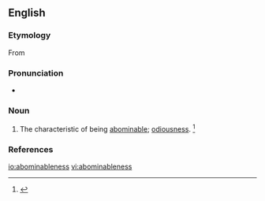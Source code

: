 ==English==

===Etymology===
From {{suffix|abominable|ness}}

===Pronunciation===
* {{a|US}} {{IPA|/əˈbɑm.ə.nə.bl̩.nəs/|/əˈbɑm.nə.bl̩.nəs/}}

===Noun===
{{en-noun|-}}
# The characteristic of being [[abominable]]; [[odiousness]]. {{defdate|First attested in the early 16<sup>th</sup> century.}}<ref name=SOED>{{reference-book | last =| first = | authorlink =  | coauthors =  | editor =Brown, Lesley  | others =  | title = The Shorter Oxford English Dictionary | origdate =  | origyear = 1933| origmonth =  | url =  | format =  | accessdate =  | accessyear =  | accessmonth =  | edition = 5th | date =  | year =2003| month =  | publisher =Oxford University Press  | location =Oxford, UK | language =  | id =  | doi = | isbn =978-0-19-860575-7 | lccn = | ol = | pages =6| chapter =  | chapterurl =  | quote =}}</ref>

===References===
<references/>

[[io:abominableness]]
[[vi:abominableness]]